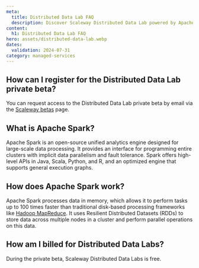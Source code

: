 ```yaml
---
meta:
  title: Distributed Data Lab FAQ
  description: Discover Scaleway Distributed Data Lab powered by Apache Spark, and how to use it.
content:
  h1: Distributed Data Lab FAQ
hero: assets/distributed-data-lab.webp
dates:
  validation: 2024-07-31
category: managed-services
---
```


## How can I register for the Distributed Data Lab private beta?

You can request access to the Distributed Data Lab private beta by email via the [Scaleway betas](https://www.scaleway.com/fr/betas/#distributed-data-lab) page.

## What is Apache Spark?

Apache Spark is an open-source unified analytics engine designed for large-scale data processing. It provides an interface for programming entire clusters with implicit data parallelism and fault tolerance. Spark offers high-level APIs in Java, Scala, Python, and R, and an optimized engine that supports general execution graphs.

## How does Apache Spark work?

Apache Spark processes data in memory, which allows it to perform tasks up to 100 times faster than traditional disk-based processing frameworks like [Hadoop MapReduce](https://fr.wikipedia.org/wiki/MapReduce). It uses Resilient Distributed Datasets (RDDs) to store data across multiple nodes in a cluster and perform parallel operations on this data.

## How am I billed for Distributed Data Labs?

During the private beta, Scaleway Distributed Data Labs is free.
